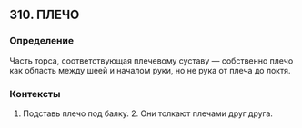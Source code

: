 ## 310. ПЛЕЧО
### Определение
Часть торса, соответствующая плечевому суставу — собственно плечо как область между шеей и началом руки, но не рука от плеча до локтя.

### Контексты
1. Подставь плечо под балку. 2. Они толкают плечами друг друга.


